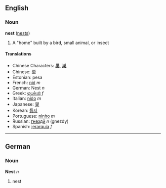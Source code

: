 ==English==
===Noun===
'''nest''' ([[nests]])

# A "home" built by a bird, small animal, or insect<!-- needs better def! -->

====Translations====
*Chinese Characters: [[巢]], [[巣]]
*Chinese: [[巢]]
*Estonian: pesa
*French: [[nid]] ''m''
*German: Nest ''n''
*Greek: [[φωλιά]] ''f''
*Italian: [[nido]] ''m''
*Japanese: [[巣]]
*Korean: [[둥지]]
*Portuguese: [[ninho]] ''m''
*Russian: [[гнездй]] ''n'' (gnezdy)
*Spanish: [[jerarquía]] ''f''

----

==German==
===Noun===
'''Nest''' ''n''

# nest